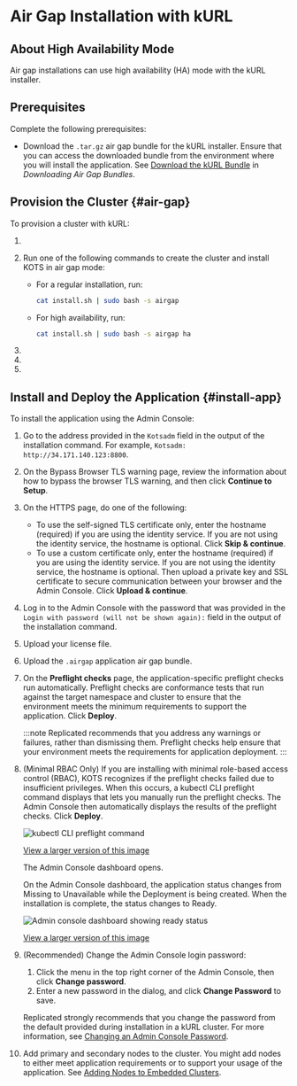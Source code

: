 
# Air Gap Installation with kURL

<IntroEmbedded/>

<IntroAirGap/>

<KurlAbout/>

## About High Availability Mode

Air gap installations can use high availability (HA) mode with the kURL installer.

<HaLoadBalancerAbout/>

## Prerequisites

Complete the following prerequisites:

<PrereqsEmbeddedCluster/>

<AirGapBundle/>

<LicenseFile/>

* Download the `.tar.gz` air gap bundle for the kURL installer. Ensure that you can access the downloaded bundle from the environment where you will install the application. See [Download the kURL Bundle](/vendor/releases-download-airgap-bundles#installer-bundle) in _Downloading Air Gap Bundles_.

<HaLoadBalancerPrereq/>

## Provision the Cluster {#air-gap}

<ProvisionClusterIntro/>

<KotsAbout/>

To provision a cluster with kURL:

1. <ExtractKurlBundle/>

1. Run one of the following commands to create the cluster and install KOTS in air gap mode: 

    - For a regular installation, run:

      ```bash
      cat install.sh | sudo bash -s airgap
      ```

    - For high availability, run:

      ```bash
      cat install.sh | sudo bash -s airgap ha
      ```

1. <HAStep/>

1. <LoginPassword/>

1. <ContinueToInstall/>

## Install and Deploy the Application {#install-app} 

<AppInstallIntroAirGap/>
  
To install the application using the Admin Console:

1. Go to the address provided in the `Kotsadm` field in the output of the installation command. For example, `Kotsadm: http://34.171.140.123:8800`.

1. On the Bypass Browser TLS warning page, review the information about how to bypass the browser TLS warning, and then click **Continue to Setup**.

1. On the HTTPS page, do one of the following:

    - To use the self-signed TLS certificate only, enter the hostname (required) if you are using the identity service. If you are not using the identity service, the hostname is optional. Click **Skip & continue**.
    - To use a custom certificate only, enter the hostname (required) if you are using the identity service. If you are not using the identity service, the hostname is optional. Then upload a private key and SSL certificate to secure communication between your browser and the Admin Console. Click **Upload & continue**.

1. Log in to the Admin Console with the password that was provided in the `Login with password (will not be shown again):` field in the output of the installation command.

1. Upload your license file.

1. Upload the `.airgap` application air gap bundle.

1. On the **Preflight checks** page, the application-specific preflight checks run automatically. Preflight checks  are conformance tests that run against the target namespace and cluster to ensure that the environment meets the minimum requirements to support the application. Click **Deploy**.

    :::note
    Replicated recommends that you address any warnings or failures, rather than dismissing them. Preflight checks help ensure that your environment meets the requirements for application deployment.
    :::
    
1. (Minimal RBAC Only) If you are installing with minimal role-based access control (RBAC), KOTS recognizes if the preflight checks failed due to insufficient privileges. When this occurs, a kubectl CLI preflight command displays that lets you manually run the preflight checks. The Admin Console then automatically displays the results of the preflight checks. Click **Deploy**.

    ![kubectl CLI preflight command](/images/kubectl-preflight-command.png)

    [View a larger version of this image](/images/kubectl-preflight-command.png)

    The Admin Console dashboard opens.   

    On the Admin Console dashboard, the application status changes from Missing to Unavailable while the Deployment is being created. When the installation is complete, the status changes to Ready. 

    ![Admin console dashboard showing ready status](/images/gitea-ec-ready.png)

    [View a larger version of this image](/images/gitea-ec-ready.png)

1. (Recommended) Change the Admin Console login password:
   1. Click the menu in the top right corner of the Admin Console, then click **Change password**.
   1. Enter a new password in the dialog, and click **Change Password** to save.

   Replicated strongly recommends that you change the password from the default provided during installation in a kURL cluster. For more information, see [Changing an Admin Console Password](auth-changing-passwords).

1. Add primary and secondary nodes to the cluster. You might add nodes to either meet application requirements or to support your usage of the application. See [Adding Nodes to Embedded Clusters](cluster-management-add-nodes).